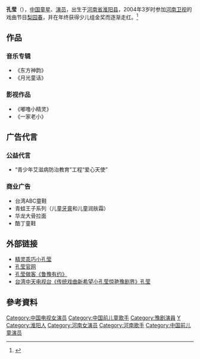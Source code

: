 {{blpsources|time=2018-12-26T07:06:10+00:00}}
{{藝人
|姓名 = 孔莹
|類型 = 女演員
|圖片 =
|圖片尺寸 =
|圖片簡介 =
|別名 = 
|國籍 = {{PRC}}
|民族 = 漢族
|籍貫 = [[河南省|河南省]][[淮阳县|淮阳县]]
|出生日期 = {{birth date and age|2000|12|26}}
|出生地點 = {{CHN}}[[河南省|河南省]][[淮阳县|淮阳县]]
|逝世日期 =
|逝世地點 =
|職業 = [[戏曲|戏曲]]演員、歌手
|語言 = [[漢語|漢語]]
|教育程度 = 
|畢業院校 = 
|出身地 =
|出道作 =
|出道日期 =
|代表作 = 
|活躍年代 =
|唱片公司 =
|網站 =
}}
'''孔莹'''（{{bd|2000年|12月26日}}），[[中国|中国]][[童星|童星]]、[[演员|演员]]，出生于[[河南省|河南省]][[淮阳县|淮阳县]]，2004年3岁时参加[[河南卫视|河南卫视]]的戏曲节目[[梨园春|梨园春]]，并在年终获得少儿组金奖而逐渐走红。<ref>{{cite web|url=http://xiyou.cntv.cn/v-81637aa6-f86c-11de-bb43-001e0bbafb46.html|title=孔莹 三岁时获得 梨园春金奖 小擂主全程回放|publisher=央视|access-date=2011-02-05|archive-url=https://web.archive.org/web/20110218021922/http://xiyou.cntv.cn/v-81637aa6-f86c-11de-bb43-001e0bbafb46.html|archive-date=2011-02-18|dead-url=yes}}</ref>

==作品==
===音乐专辑===
*《东方神韵》
*《月光童话》
===影视作品===
*《嘟噜小精灵》
*《一家老小》

==广告代言==
===公益代言===
*“青少年艾滋病防治教育”工程“爱心天使” 
===商业广告===
*台湾ABC童鞋
*青蛙王子系列（儿童[[牙膏|牙膏]]和儿童润肤霜）
*华龙大骨拉面
*酷丁童鞋

==外部链接==
*[http://www.cctv.com/tvonline/special/C18368/01/index.shtml 精灵乖巧小孔莹]{{Wayback|url=http://www.cctv.com/tvonline/special/C18368/01/index.shtml |date=20180908103134 }}
*[https://web.archive.org/web/20100504150036/http://www.kongying.org.cn/ 孔莹官网]
*[http://v.youku.com/v_show/id_XMTc5MjE0ODA0.html 孔莹做客《鲁豫有约》]{{Wayback|url=http://v.youku.com/v_show/id_XMTc5MjE0ODA0.html |date=20100614094221 }}
*[http://v.youku.com/v_show/id_XOTcxNTI3MzY=.html 台湾中天电视台《传统戏曲新希望小孔莹惊艳豫剧界》孔莹] {{Wayback|url=http://v.youku.com/v_show/id_XOTcxNTI3MzY=.html |date=20220407173453 }}

==參考資料==
<div class="references-small">
<references />
</div>

{{豫剧名角}}
{{DEFAULTSORT:Kong Yin}}
[[Category:中国电视女演员|Category:中国电视女演员]]
[[Category:中国前儿童歌手|Category:中国前儿童歌手]]
[[Category:豫剧演員|Category:豫剧演員]]
[[Category:孔姓|Y]]
[[Category:淮阳人|Category:淮阳人]]
[[Category:河南女演员|Category:河南女演员]]
[[Category:河南歌手|Category:河南歌手]]
[[Category:中国前儿童演员|Category:中国前儿童演员]]
{{中國人物小作品}}